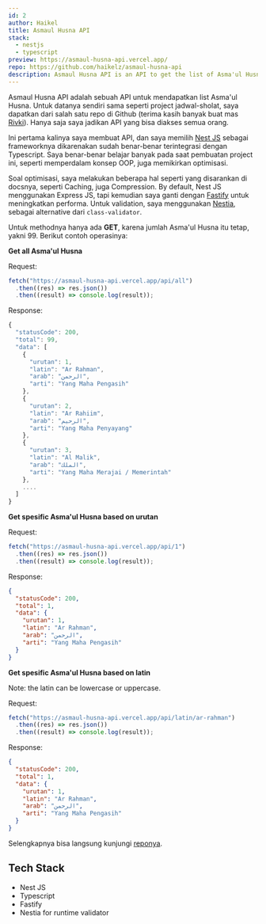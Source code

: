 ```yaml
---
id: 2
author: Haikel
title: Asmaul Husna API
stack:
  - nestjs
  - typescript
preview: https://asmaul-husna-api.vercel.app/
repo: https://github.com/haikelz/asmaul-husna-api
description: Asmaul Husna API is an API to get the list of Asma'ul Husna
---
```


<LightboxImage
  src="https://ik.imagekit.io/haikelz/works/asmaul-husna-api.png?updatedAt=1691043581589"
  alt="opengraph"
/>

Asmaul Husna API adalah sebuah API untuk mendapatkan list Asma'ul Husna. Untuk datanya sendiri sama seperti project jadwal-sholat, saya dapatkan dari salah satu repo di Github (terima kasih banyak buat mas [Rivki](https://github.com/mikqi)). Hanya saja saya jadikan API yang bisa diakses semua orang.

Ini pertama kalinya saya membuat API, dan saya memilih [Nest JS](https://nestjs.com/) sebagai frameworknya dikarenakan sudah benar-benar terintegrasi dengan Typescript. Saya benar-benar belajar banyak pada saat pembuatan project ini, seperti memperdalam konsep OOP, juga memikirkan optimisasi.

Soal optimisasi, saya melakukan beberapa hal seperti yang disarankan di docsnya, seperti Caching, juga Compression. By default, Nest JS menggunakan Express JS, tapi kemudian saya ganti dengan [Fastify](https://fastify.dev/) untuk meningkatkan performa. Untuk validation, saya menggunakan [Nestia](https://nestia.io/), sebagai alternative dari `class-validator`.

Untuk methodnya hanya ada **GET**, karena jumlah Asma'ul Husna itu tetap, yakni 99. Berikut contoh operasinya:

**Get all Asma'ul Husna**

Request:

```ts
fetch("https://asmaul-husna-api.vercel.app/api/all")
  .then((res) => res.json())
  .then((result) => console.log(result));
```

Response:

```ts
{
  "statusCode": 200,
  "total": 99,
  "data": [
    {
      "urutan": 1,
      "latin": "Ar Rahman",
      "arab": "الرحمن",
      "arti": "Yang Maha Pengasih"
    },
    {
      "urutan": 2,
      "latin": "Ar Rahiim",
      "arab": "الرحيم",
      "arti": "Yang Maha Penyayang"
    },
    {
      "urutan": 3,
      "latin": "Al Malik",
      "arab": "الملك",
      "arti": "Yang Maha Merajai / Memerintah"
    },
    ....
  ]
}
```

**Get spesific Asma'ul Husna based on urutan**

Request:

```ts
fetch("https://asmaul-husna-api.vercel.app/api/1")
  .then((res) => res.json())
  .then((result) => console.log(result));
```

Response:

```json
{
  "statusCode": 200,
  "total": 1,
  "data": {
    "urutan": 1,
    "latin": "Ar Rahman",
    "arab": "الرحمن",
    "arti": "Yang Maha Pengasih"
  }
}
```

**Get spesific Asma'ul Husna based on latin**

Note: the latin can be lowercase or uppercase.

Request:

```ts
fetch("https://asmaul-husna-api.vercel.app/api/latin/ar-rahman")
  .then((res) => res.json())
  .then((result) => console.log(result));
```

Response:

```json
{
  "statusCode": 200,
  "total": 1,
  "data": {
    "urutan": 1,
    "latin": "Ar Rahman",
    "arab": "الرحمن",
    "arti": "Yang Maha Pengasih"
  }
}
```

Selengkapnya bisa langsung kunjungi [reponya](https://github.com/haikelz/asmaul-husna-api).

## Tech Stack

- Nest JS
- Typescript
- Fastify
- Nestia for runtime validator
